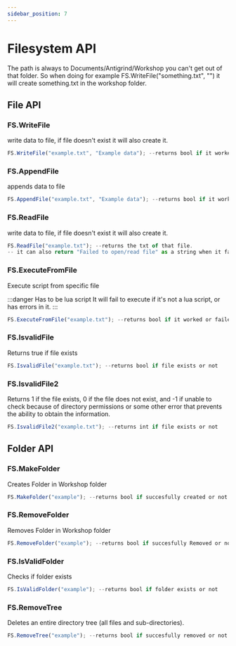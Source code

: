 ```yaml
---
sidebar_position: 7
---
```


# Filesystem API

The path is always to Documents/Antigrind/Workshop you can't get out of that folder. 
So when doing for example FS.WriteFile("something.txt", "") it will create something.txt in the workshop folder.

## File API

### FS.WriteFile
write data to file, if file doesn't exist it will also create it. 

```jsx title="WriteFile Example"
FS.WriteFile("example.txt", "Example data"); --returns bool if it worked or not.
```

### FS.AppendFile
appends data to file

```jsx title="AppendFile Example"
FS.AppendFile("example.txt", "Example data"); --returns bool if it worked or not.
```

### FS.ReadFile
write data to file, if file doesn't exist it will also create it. 

```jsx title="ReadFile Example"
FS.ReadFile("example.txt"); --returns the txt of that file. 
-- it can also return "Failed to open/read file" as a string when it fails
```

### FS.ExecuteFromFile
Execute script from specific file 

:::danger Has to be lua script
It will fail to execute if it's not a lua script, or has errors in it.
:::

```jsx title="ExecuteFromFile Example"
FS.ExecuteFromFile("example.txt"); --returns bool if it worked or failed
```

### FS.IsvalidFile
Returns true if file exists

```jsx title="IsvalidFile Example"
FS.IsvalidFile("example.txt"); --returns bool if file exists or not
```

### FS.IsvalidFile2
Returns 1 if the file exists, 0 if the file does not exist, and -1 if unable to check because of directory permissions or some other error that prevents the ability to obtain the information.

```jsx title="IsvalidFile2 Example"
FS.IsvalidFile2("example.txt"); --returns int if file exists or not
```

## Folder API

### FS.MakeFolder
Creates Folder in Workshop folder

```jsx title="MakeFolder Example"
FS.MakeFolder("example"); --returns bool if succesfully created or not
```

### FS.RemoveFolder
Removes Folder in Workshop folder

```jsx title="RemoveFolder Example"
FS.RemoveFolder("example"); --returns bool if succesfully Removed or not
```

### FS.IsValidFolder
Checks if folder exists

```jsx title="IsValidFolder Example"
FS.IsValidFolder("example"); --returns bool if folder exists or not
```

### FS.RemoveTree
Deletes an entire directory tree (all files and sub-directories).

```jsx title="RemoveTree Example"
FS.RemoveTree("example"); --returns bool if succesfully removed or not
```